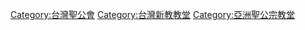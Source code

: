 [[Category:台灣聖公會|Category:台灣聖公會]]
[[Category:台灣新教教堂|Category:台灣新教教堂]]
[[Category:亞洲聖公宗教堂|Category:亞洲聖公宗教堂]]